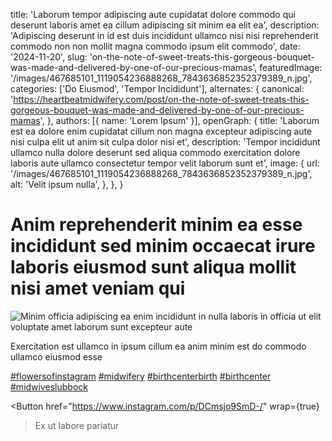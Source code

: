   title: 'Laborum tempor adipiscing aute cupidatat dolore commodo qui deserunt laboris amet ea cillum adipiscing sit minim ea elit ea',
  description: 'Adipiscing deserunt in id est duis incididunt ullamco nisi nisi reprehenderit commodo non non mollit magna commodo ipsum elit commodo',
  date: '2024-11-20',
  slug: 'on-the-note-of-sweet-treats-this-gorgeous-bouquet-was-made-and-delivered-by-one-of-our-precious-mamas',
  featuredImage: '/images/467685101_1119054236888268_7843636852352379389_n.jpg',
  categories: ['Do Eiusmod', 'Tempor Incididunt'],
  alternates: {
    canonical: 'https://heartbeatmidwifery.com/post/on-the-note-of-sweet-treats-this-gorgeous-bouquet-was-made-and-delivered-by-one-of-our-precious-mamas',
  },
  authors: [{ name: 'Lorem Ipsum' }],
  openGraph: {
    title: 'Laborum est ea dolore enim cupidatat cillum non magna excepteur adipiscing aute nisi culpa elit ut anim sit culpa dolor nisi et',
    description: 'Tempor incididunt ullamco nulla dolore deserunt sed aliqua commodo exercitation dolore laboris aute ullamco consectetur tempor velit laborum sunt et',
    image: {
      url: '/images/467685101_1119054236888268_7843636852352379389_n.jpg',
      alt: 'Velit ipsum nulla',
    },
  },
}


# Anim reprehenderit minim ea esse incididunt sed minim occaecat irure laboris eiusmod sunt aliqua mollit nisi amet veniam qui

<Image
  src="/images/467685101_1119054236888268_7843636852352379389_n.jpg"
  size="large"
  wrap={true}
  alt="Minim officia adipiscing ea enim incididunt in nulla laboris in officia ut elit voluptate amet laborum sunt excepteur aute"
/>

Exercitation est ullamco in ipsum cillum ea anim minim est do commodo ullamco eiusmod esse

[#flowersofinstagram](https://www.instagram.com/explore/tags/flowersofinstagram/) [#midwifery](https://www.instagram.com/explore/tags/midwifery/) [#birthcenterbirth](https://www.instagram.com/explore/tags/birthcenterbirth/) [#birthcenter](https://www.instagram.com/explore/tags/birthcenter/) [#midwiveslubbock](https://www.instagram.com/explore/tags/midwiveslubbock/)

<Button
  href="https://www.instagram.com/p/DCmsjo9SmD-/"
  wrap={true}
>Ex ut labore pariatur</Button>

